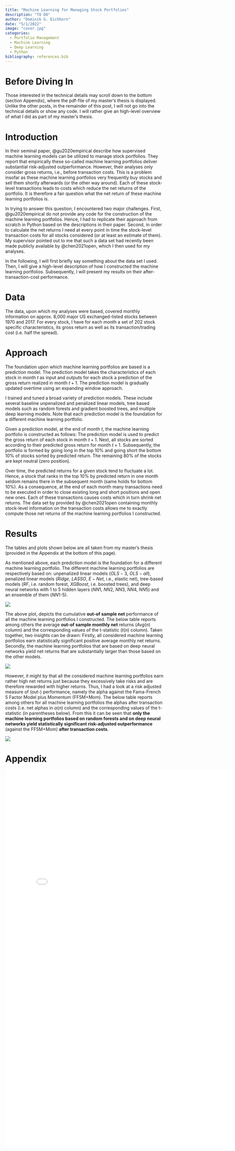 ```yaml
---
title: "Machine Learning for Managing Stock Portfolios"
description: "TO DO"
author: "Dominik G. Eichhorn"
date: "5/1/2022"
image: "cover.jpg"
categories:
  - Portfolio Management
  - Machine Learning
  - Deep Learning
  - Python
bibliography: references.bib
---
```


# Before Diving In

Those interested in the technical details may scroll down to the bottom (section Appendix), where the pdf-file of my master's thesis is displayed. Unlike the other posts, in the remainder of this post, I will not go into the technical details or show any code. I will rather give an high-level overview of what I did as part of my master's thesis.

# Introduction

In their seminal paper, @gu2020empirical describe how supervised machine learning models can be utilized to manage stock portfolios. They report that empirically these so-called machine learning portfolios deliver substantial risk-adjusted outperformance. However, their analyses only consider gross returns, i.e., before transaction costs. This is a problem insofar as these machine learning portfolios very frequently buy stocks and sell them shortly afterwards (or the other way around). Each of these stock-level transactions leads to costs which reduce the net returns of the portfolio. It is therefore a fair question what the net return of these machine learning portfolios is.

In trying to answer this question, I encountered two major challenges. First, @gu2020empirical do not provide any code for the construction of the machine learning portfolios. Hence, I had to replicate their approach from scratch in Python based on the descriptions in their paper. Second, in order to calculate the net returns I need at every point in time the stock-level transaction costs for all stocks considered (or at least an estimate of them). My supervisor pointed out to me that such a data set had recently been made publicly available by @chen2021open, which I then used for my analyses.

In the following, I will first briefly say something about the data set I used. Then, I will give a high-level description of how I constructed the machine learning portfolios. Subsequently, I will present my results on their after-transaction-cost performance.

# Data

The data, upon which my analyses were based, covered monthly information on approx. 8,000 major US exchanged-listed stocks between 1970 and 2017. For every stock, I have for each month a set of 202 stock specific characteristics, its gross return as well as its transaction/trading cost (i.e. half the spread).

# Approach

The foundation upon which machine learning portfolios are based is a prediction model. The prediction model takes the characteristics of each stock in month $t$ as input and outputs for each stock a prediction of the gross return realized in month $t+1$. The prediction model is gradually updated overtime using an expanding window approach. 

I trained and tuned a broad variety of prediction models. These include several baseline unpenalized and penalized linear models, tree based models such as random forests and gradient boosted trees, and multiple deep learning models. Note that each prediction model is the foundation for a different machine learning portfolio.

Given a prediction model, at the end of month $t$, the machine learning portfolio is constructed as follows: The prediction model is used to predict the gross return of each stock in month $t+1$. Next, all stocks are sorted according to their predicted gross return for month $t+1$. Subsequently, the portfolio is formed by going long in the top 10\% and going short the bottom 10\% of stocks sorted by predicted return. The remaining 80\% of the stocks are kept neutral (zero position).

Over time, the predicted returns for a given stock tend to fluctuate a lot. Hence, a stock that ranks in the top 10\% by predicted return in one month seldom remains there in the subsequent month (same holds for bottom 10\%). As a consequence, at the end of each month many transactions need to be executed in order to close existing long and short positions and open new ones. Each of these transactions causes costs which in turn shrink net returns. The data set by provided by @chen2021open containing monthly stock-level information on the transaction costs allows me to exactly compute those net returns of the machine learning portfolios I constructed.

# Results

The tables and plots shown below are all taken from my master's thesis (provided in the Appendix at the bottom of this page). 

As mentioned above, each prediction model is the foundation for a different machine learning portfolio. The different machine learning portfolios are respectively based on: unpenalized linear models ($OLS-3$, $OLS-all$), penalized linear models ($Ridge$, $LASSO$, $E-Net$, i.e., elastic net), tree-based models ($RF$, i.e. random forest, $XGBoost$, i.e. boosted trees), and deep neural networks with 1 to 5 hidden layers ($NN1$, $NN2$, $NN3$, $NN4$, $NN5$) and an ensemble of them ($NN\text{1-5}$).

![](plotcumnetperformance.jpg)


The above plot, depicts the cumulative **out-of sample net** performance of all the machine learning portfolios I constructed. The below table reports among others the average **out-of sample monthly net** returns ($Avg(n)$ column) and the corresponding values of the t-statistic ($t(n)$ column). Taken together, two insights can be drawn: Firstly, all considered machine learning portfolios earn statistically significant positive average monthly net returns. Secondly, the machine learning portfolios that are based on deep neural networks yield net returns that are substantially larger than those based on the other models.

![](tabavgreturns.jpg)

However, it might by that all the considered machine learning portfolios earn rather high net returns just because they excessively take risks and are therefore rewarded with higher returns. Thus, I had a look at a risk adjusted measure of (out-) performance, namely the alpha against the Fama-French 5 Factor Model plus Momentum (FF5M+Mom). The below table reports among others for all machine learning portfolios the alphas after transaction costs (i.e. net alphas in $\alpha(n)$ column) and the corresponding values of the t-statistic (in parentheses below). From this it can be seen that **only the machine learning portfolios based on random forests and on deep neural networks yield statistically significant risk-adjusted outperformance** (against the FF5M+Mom) **after transaction costs**.

![](tabriskadjperformance.jpg)


# Appendix

```{=html}
<embed src="Thesis.pdf" width="800px" height="1200px" />
```